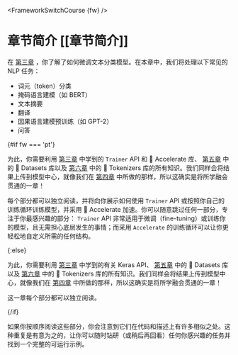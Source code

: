 <FrameworkSwitchCourse {fw} />

# 章节简介 [[章节简介]]

在 [第三章](/course/chapter3) ，你了解了如何微调文本分类模型。在本章中，我们将处理以下常见的 NLP 任务：

- 词元（token）分类
- 掩码语言建模（如 BERT）
- 文本摘要
- 翻译
- 因果语言建模预训练（如 GPT-2）
- 问答

{#if fw === 'pt'}

为此，你需要利用 [第三章](/course/chapter3) 中学到的 `Trainer` API 和 🤗 Accelerate 库、 [第五章](/course/chapter5) 中的 🤗 Datasets 库以及 [第六章](/course/chapter6) 中的 🤗 Tokenizers 库的所有知识。我们同样会将结果上传到模型中心，就像我们在 [第四章](/course/chapter4) 中所做的那样，所以这确实是将所学融会贯通的一章！

每个部分都可以独立阅读，并将向你展示如何使用 `Trainer` API 或按照你自己的训练循环训练模型，并采用 🤗 Accelerate 加速。你可以随意跳过任何一部分，专注于你最感兴趣的部分： `Trainer` API 非常适用于微调（fine-tuning）或训练你的模型，且无需担心底层发生的事情；而采用 `Accelerate` 的训练循环可以让你更轻松地自定义所需的任何结构。

{:else}

为此，你需要利用 [第三章](/course/chapter3) 中学到的有关 Keras API、 [第五章](/course/chapter5) 中的 🤗 Datasets 库以及 [第六章](/course/chapter6) 中的 🤗 Tokenizers 库的所有知识。我们同样会将结果上传到模型中心，就像我们在 [第四章](/course/chapter4) 中所做的那样，所以这确实是将所学融会贯通的一章！

这一章每个部分都可以独立阅读。

{/if}


<Tip>

如果你按顺序阅读这些部分，你会注意到它们在代码和描述上有许多相似之处。这种重复是有意为之的，让你可以随时钻研（或稍后再回看）任何你感兴趣的任务并找到一个完整的可运行示例。

</Tip>
